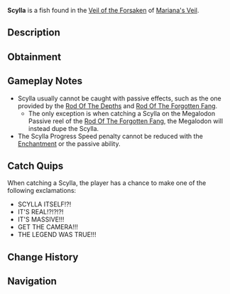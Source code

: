 {{FishInfobox
|image          = Scylla.png
|rarity         = Secret
|sea            = First Sea
|location       = [[Veil of the Forsaken]]
|sublocation    = 
|sources        = Fishing Rod
|nopassive      = 1
|radar_location = 
|prog_speed     = +5
|xp             = 500000
|weather        = 
|time           = 
|season         = 
|bait           = Shark Head
|base_weight    = 500000
|base_value     = 200000
|weight_range   = 300000
|base_chance    = 0.1
|base_resil     = 1
}}
'''Scylla''' is a {{Rarity|Secret}} fish found in the [[Veil of the Forsaken]] of [[Mariana's Veil]].

== Description ==
{{Description|A mythological, multi-headed being said to lurk in the ocean’s deepest abyss. Its serpent-like heads move independently, striking prey with razor-toothed maws, and some believe they regenerate when severed. A myth to most, it is feared as an immortal guardian of the sea, appearing only in the deadliest storms to drag the unwary into the depths.|Bestiary Entry}}

== Obtainment ==
{{Fish Availability|
Mariana's Veil/Scylla Hunt
|top_rods      = 
Leviathan's Fang Rod\4360.88\22655.38;
Great Rod of Oscar\3405.18\11714.22;
Ethereal Prism Rod\3187.19\12664.97;
Astralhook Rod\3165.09\12586.41;
Seraphic Rod\3022.62\13117.92;
Heaven's Rod\2295.68\10936.61;
Azure Of Lagoon\2957.6\18409.92;
No-Life Rod\2994.03\16241.3;
Challenger's Rod\2636.91\13108.23;
Champions Rod\1941.28\10534.27;
Reinforced Rod\1841.86\9861.17;
Summit Rod\1982.66\10394.37;
Rod Of The Forgotten Fang\2808.95\12705.91;
Zeus Rod\2340.32\11558.93
|recommended   = Leviathan's Fang Rod
}}

== Gameplay Notes ==
* Scylla usually cannot be caught with passive effects, such as the one provided by the [[Rod Of The Depths]] and [[Rod Of The Forgotten Fang]].
** The only exception is when catching a Scylla on the Megalodon Passive reel of the [[Rod Of The Forgotten Fang]], the Megalodon will instead dupe the Scylla.
* The Scylla Progress Speed penalty cannot be reduced with the {{Enchantment|Steady}} [[Enchantment]] or the {{Item|Tempest Rod}} passive ability.

== Catch Quips ==
When catching a Scylla, the player has a chance to make one of the following exclamations:
* SCYLLA ITSELF!?!
* IT'S REAL!?!?!?!
* IT'S MASSIVE!!!
* GET THE CAMERA!!!
* THE LEGEND WAS TRUE!!!

== Change History ==
{{Change History|{{subst:Current Version}}}}

== Navigation ==
{{Fish Navbox|Veil of the Forsaken}}